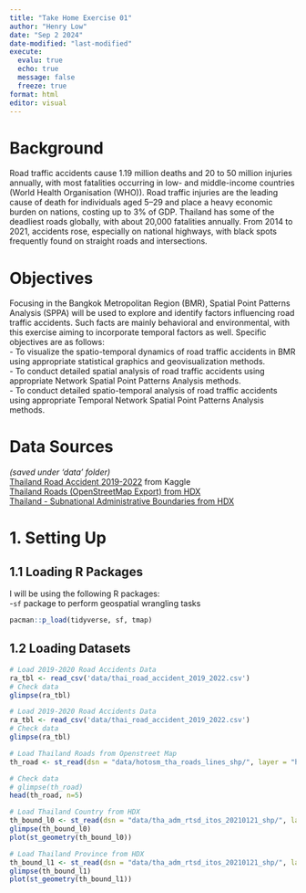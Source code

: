 ```yaml
---
title: "Take Home Exercise 01"
author: "Henry Low"
date: "Sep 2 2024"
date-modified: "last-modified"
execute:
  evalu: true
  echo: true
  message: false
  freeze: true
format: html
editor: visual
---
```


# Background

Road traffic accidents cause 1.19 million deaths and 20 to 50 million injuries annually, with most fatalities occurring in low- and middle-income countries (World Health Organisation (WHO)). Road traffic injuries are the leading cause of death for individuals aged 5–29 and place a heavy economic burden on nations, costing up to 3% of GDP. Thailand has some of the deadliest roads globally, with about 20,000 fatalities annually. From 2014 to 2021, accidents rose, especially on national highways, with black spots frequently found on straight roads and intersections.

# Objectives

Focusing in the Bangkok Metropolitan Region (BMR), Spatial Point Patterns Analysis (SPPA) will be used to explore and identify factors influencing road traffic accidents. Such facts are mainly behavioral and environmental, with this exercise aiming to incorporate temporal factors as well. Specific objectives are as follows:\
- To visualize the spatio-temporal dynamics of road traffic accidents in BMR using appropriate statistical graphics and geovisualization methods.\
- To conduct detailed spatial analysis of road traffic accidents using appropriate Network Spatial Point Patterns Analysis methods.\
- To conduct detailed spatio-temporal analysis of road traffic accidents using appropriate Temporal Network Spatial Point Patterns Analysis methods.

# Data Sources

*(saved under 'data' folder)*\
[Thailand Road Accident 2019-2022](https://www.kaggle.com/datasets/thaweewatboy/thailand-road-accident-2019-2022) from Kaggle\
[Thailand Roads (OpenStreetMap Export) from HDX](https://s3.dualstack.us-east-1.amazonaws.com/production-raw-data-api/ISO3/THA/roads/lines/hotosm_tha_roads_lines_shp.zip)\
[Thailand - Subnational Administrative Boundaries from HDX](https://data.humdata.org/dataset/d24bdc45-eb4c-4e3d-8b16-44db02667c27/resource/d0c722ff-6939-4423-ac0d-6501830b1759/download/tha_adm_rtsd_itos_20210121_shp.zip)

# 1. Setting Up

## 1.1 Loading R Packages

I will be using the following R packages:\
-`sf` package to perform geospatial wrangling tasks

```r
pacman::p_load(tidyverse, sf, tmap)
```

## 1.2 Loading Datasets

```r
# Load 2019-2020 Road Accidents Data
ra_tbl <- read_csv('data/thai_road_accident_2019_2022.csv')
# Check data
glimpse(ra_tbl)
```

```r
# Load 2019-2020 Road Accidents Data
ra_tbl <- read_csv('data/thai_road_accident_2019_2022.csv')
# Check data
glimpse(ra_tbl)
```

```r
# Load Thailand Roads from Openstreet Map
th_road <- st_read(dsn = "data/hotosm_tha_roads_lines_shp/", layer = "hotosm_tha_roads_lines_shp")
```

```r
# Check data
# glimpse(th_road)
head(th_road, n=5)
```

```r
# Load Thailand Country from HDX
th_bound_l0 <- st_read(dsn = "data/tha_adm_rtsd_itos_20210121_shp/", layer = "tha_admbnda_adm0_rtsd_20220121")
glimpse(th_bound_l0)
plot(st_geometry(th_bound_l0))
```

```r
# Load Thailand Province from HDX
th_bound_l1 <- st_read(dsn = "data/tha_adm_rtsd_itos_20210121_shp/", layer = "tha_admbnda_adm1_rtsd_20220121")
glimpse(th_bound_l1)
plot(st_geometry(th_bound_l1))
```




